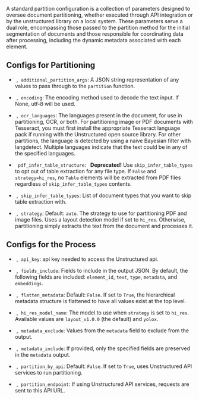 A standard partition configuration is a collection of parameters designed to oversee document partitioning, whether executed through API integration or by the unstructured library on a local system. These parameters serve a dual role, encompassing those passed to the partition method for the initial segmentation of documents and those responsible for coordinating data after processing, including the dynamic metadata associated with each element.

## Configs for Partitioning

*   <Icon icon="v"/><Icon icon="2"/>&nbsp;,<Icon icon="v"/><Icon icon="1"/>&nbsp;&nbsp;`additional_partition_args`: A JSON string representation of any values to pass through to the `partition` function.

*   <Icon icon="v"/><Icon icon="2"/>&nbsp;,<Icon icon="v"/><Icon icon="1"/>&nbsp;&nbsp;`encoding`: The encoding method used to decode the text input. If None, utf-8 will be used.

*   <Icon icon="v"/><Icon icon="2"/>&nbsp;,<Icon icon="v"/><Icon icon="1"/>&nbsp;&nbsp;`ocr_languages`: The languages present in the document, for use in partitioning, OCR, or both. For partitioning image or PDF documents with Tesseract, you must first install the appropriate Tesseract language pack if running with the Unstructured open source library. For other partitions, the language is detected by using a naive Bayesian filter with langdetect. Multiple languages indicate that the text could be in any of the specified languages.

*   <Icon icon="v"/><Icon icon="1"/>&nbsp;&nbsp;`pdf_infer_table_structure`: <Icon icon="ban"/>&nbsp;&nbsp;**Deprecated!** Use `skip_infer_table_types` to opt out of table extraction for any file type. If `False` and `strategy=hi_res`, no `Table` elements will be extracted from PDF files regardless of `skip_infer_table_types` contents.

*   <Icon icon="v"/><Icon icon="2"/>&nbsp;,<Icon icon="v"/><Icon icon="1"/>&nbsp;&nbsp;`skip_infer_table_types`: List of document types that you want to skip table extraction with.

*   <Icon icon="v"/><Icon icon="2"/>&nbsp;,<Icon icon="v"/><Icon icon="1"/>&nbsp;&nbsp;`strategy`: Default: `auto`. The strategy to use for partitioning PDF and image files. Uses a layout detection model if set to `hi_res`. Otherwise, partitioning simply extracts the text from the document and processes it.

## Configs for the Process

*   <Icon icon="v"/><Icon icon="2"/>&nbsp;,<Icon icon="v"/><Icon icon="1"/>&nbsp;&nbsp;`api_key`: api key needed to access the Unstructured api.

*   <Icon icon="v"/><Icon icon="2"/>&nbsp;,<Icon icon="v"/><Icon icon="1"/>&nbsp;&nbsp;`fields_include`: Fields to include in the output JSON. By default, the following fields are included: `element_id`, `text`, `type`, `metadata`, and `embeddings`.

*   <Icon icon="v"/><Icon icon="2"/>&nbsp;,<Icon icon="v"/><Icon icon="1"/>&nbsp;&nbsp;`flatten_metadata`: Default: `False`. If set to `True`, the hierarchical metadata structure is flattened to have all values exist at the top level.

*   <Icon icon="v"/><Icon icon="2"/>&nbsp;,<Icon icon="v"/><Icon icon="1"/>&nbsp;&nbsp;`hi_res_model_name`: The model to use when `strategy` is set to `hi_res`. Available values are `layout_v1.0.0` (the default) and `yolox`.

*   <Icon icon="v"/><Icon icon="2"/>&nbsp;,<Icon icon="v"/><Icon icon="1"/>&nbsp;&nbsp;`metadata_exclude`: Values from the `metadata` field to exclude from the output.

*   <Icon icon="v"/><Icon icon="2"/>&nbsp;,<Icon icon="v"/><Icon icon="1"/>&nbsp;&nbsp;`metadata_include`: If provided, only the specified fields are preserved in the `metadata` output.

*   <Icon icon="v"/><Icon icon="2"/>&nbsp;,<Icon icon="v"/><Icon icon="1"/>&nbsp;&nbsp;`partition_by_api`: Default: `False`. If set to `True`, uses Unstructured API services to run partitioning.

*   <Icon icon="v"/><Icon icon="2"/>&nbsp;,<Icon icon="v"/><Icon icon="1"/>&nbsp;&nbsp;`partition_endpoint`: If using Unstructured API services, requests are sent to this API URL.
